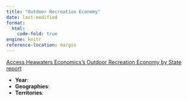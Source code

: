```yaml
---
title: "Outdoor Recreation Economy"
date: last-modified
format: 
  html:
    code-fold: true
engine: knitr
reference-location: margin
---
```


[Access Heawaters Economics's Outdoor Recreation Economy by State report](https://headwaterseconomics.org/economic-development/trends-performance/outdoor-recreation-economy-by-state/){.external target="_blank"}



* **Year**: 
* **Geographies**: 
* **Territories**: 


